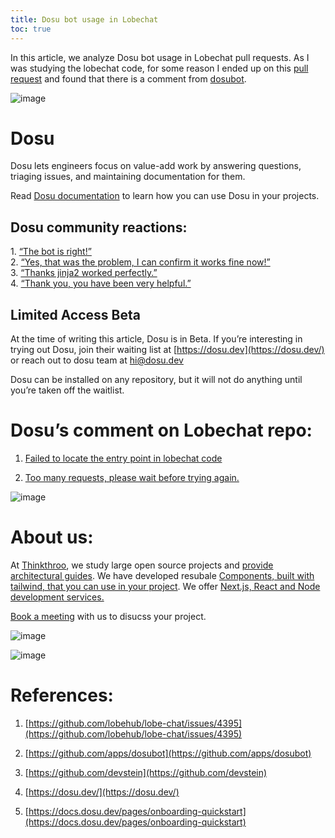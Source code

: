 ```yaml
---
title: Dosu bot usage in Lobechat
toc: true
---
```


In this article, we analyze Dosu bot usage in Lobechat pull requests. As I was studying the lobechat code, for some reason I ended up on this [pull request](https://github.com/lobehub/lobe-chat/issues/4395) and found that there is a comment from [dosubot](https://github.com/apps/dosubot).

![image](https://miro.medium.com/v2/resize:fit:875/1*Q_bkJ_gaCKxcMM3ImK448g.png)

# **Dosu**

Dosu lets engineers focus on value-add work by answering questions, triaging issues, and maintaining documentation for them.

Read [Dosu documentation](https://docs.dosu.dev/pages/onboarding-quickstart) to learn how you can use Dosu in your projects.

## **Dosu community reactions:**

1\. [“The bot is right!”](https://github.com/run-llama/llama_index/issues/7684#issuecomment-1721430612)  
2\. [“Yes, that was the problem, I can confirm it works fine now!”](https://github.com/langchain-ai/langchain/issues/13115#issuecomment-1803510213)  
3\. [“Thanks jinja2 worked perfectly.”](https://github.com/langchain-ai/langchain/issues/13055#issuecomment-1801778473)  
4\. [“Thank you, you have been very helpful.”](https://github.com/astronomer/astronomer-cosmos/issues/670#issuecomment-1809333870)

## **Limited Access Beta**

At the time of writing this article, Dosu is in Beta. If you’re interesting in trying out Dosu, join their waiting list at [https://dosu.dev](https://dosu.dev/) or reach out to dosu team at hi@dosu.dev

Dosu can be installed on any repository, but it will not do anything until you’re taken off the waitlist.

# **Dosu’s comment on Lobechat repo:**

1. [Failed to locate the entry point in lobechat code](https://github.com/lobehub/lobe-chat/issues/4395)
    
2. [Too many requests, please wait before trying again.](https://github.com/lobehub/lobe-chat/issues/3994)
    

![image](https://miro.medium.com/v2/resize:fit:875/1*Q_bkJ_gaCKxcMM3ImK448g.png)

# **About us:**

At [Thinkthroo](https://thinkthroo.com/), we study large open source projects and [provide architectural guides](https://app.thinkthroo.com/architecture). We have developed resubale [Components, built with tailwind, that you can use in your project](https://thinkthroo.com/components). We offer [Next.js, React and Node development services.](https://thinkthroo.com/components)

[Book a meeting](https://cal.com/team-thinkthroo-dxiovj/consultation?date=2024-10-19&month=2024-10) with us to disucss your project.

![image](https://miro.medium.com/v2/resize:fit:875/1*6kRyk_7nWfv8JSoaXxoNjQ.png)

![image](https://miro.medium.com/v2/resize:fit:875/1*_1bbtIe_HR07sKSyskLy2A.png)

# **References:**

1. [https://github.com/lobehub/lobe-chat/issues/4395](https://github.com/lobehub/lobe-chat/issues/4395)
    
2. [https://github.com/apps/dosubot](https://github.com/apps/dosubot)
    
3. [https://github.com/devstein](https://github.com/devstein)
    
4. [https://dosu.dev/](https://dosu.dev/)
    
5. [https://docs.dosu.dev/pages/onboarding-quickstart](https://docs.dosu.dev/pages/onboarding-quickstart)